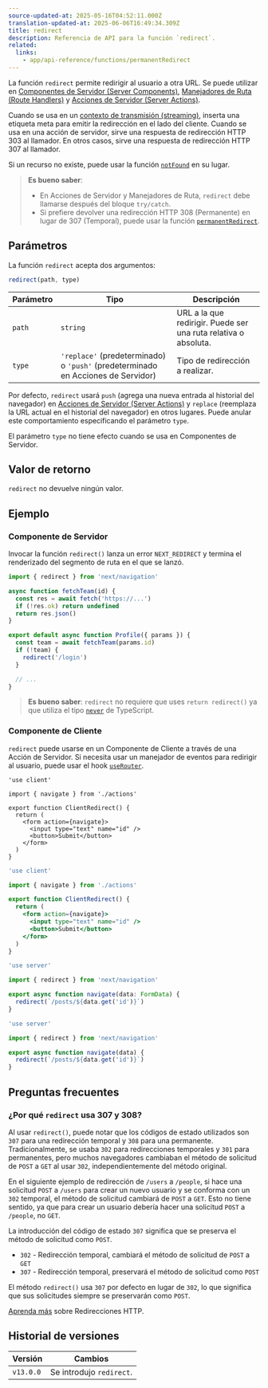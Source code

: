```yaml
---
source-updated-at: 2025-05-16T04:52:11.000Z
translation-updated-at: 2025-06-06T16:49:34.309Z
title: redirect
description: Referencia de API para la función `redirect`.
related:
  links:
    - app/api-reference/functions/permanentRedirect
---
```


La función `redirect` permite redirigir al usuario a otra URL. Se puede utilizar en [Componentes de Servidor (Server Components)](/docs/app/building-your-application/rendering/server-components), [Manejadores de Ruta (Route Handlers)](/docs/app/building-your-application/routing/route-handlers) y [Acciones de Servidor (Server Actions)](/docs/app/building-your-application/data-fetching/server-actions-and-mutations).

Cuando se usa en un [contexto de transmisión (streaming)](/docs/app/building-your-application/routing/loading-ui-and-streaming#what-is-streaming), inserta una etiqueta meta para emitir la redirección en el lado del cliente. Cuando se usa en una acción de servidor, sirve una respuesta de redirección HTTP 303 al llamador. En otros casos, sirve una respuesta de redirección HTTP 307 al llamador.

Si un recurso no existe, puede usar la función [`notFound`](/docs/app/api-reference/functions/not-found) en su lugar.

> **Es bueno saber**:
>
> - En Acciones de Servidor y Manejadores de Ruta, `redirect` debe llamarse después del bloque `try/catch`.
> - Si prefiere devolver una redirección HTTP 308 (Permanente) en lugar de 307 (Temporal), puede usar la función [`permanentRedirect`](/docs/app/api-reference/functions/permanentRedirect).

## Parámetros

La función `redirect` acepta dos argumentos:

```js
redirect(path, type)
```

| Parámetro | Tipo                                                          | Descripción                                                 |
| --------- | ------------------------------------------------------------- | ----------------------------------------------------------- |
| `path`    | `string`                                                      | URL a la que redirigir. Puede ser una ruta relativa o absoluta. |
| `type`    | `'replace'` (predeterminado) o `'push'` (predeterminado en Acciones de Servidor) | Tipo de redirección a realizar.                            |

Por defecto, `redirect` usará `push` (agrega una nueva entrada al historial del navegador) en [Acciones de Servidor (Server Actions)](/docs/app/building-your-application/data-fetching/server-actions-and-mutations) y `replace` (reemplaza la URL actual en el historial del navegador) en otros lugares. Puede anular este comportamiento especificando el parámetro `type`.

El parámetro `type` no tiene efecto cuando se usa en Componentes de Servidor.

## Valor de retorno

`redirect` no devuelve ningún valor.

## Ejemplo

### Componente de Servidor

Invocar la función `redirect()` lanza un error `NEXT_REDIRECT` y termina el renderizado del segmento de ruta en el que se lanzó.

```jsx filename="app/team/[id]/page.js"
import { redirect } from 'next/navigation'

async function fetchTeam(id) {
  const res = await fetch('https://...')
  if (!res.ok) return undefined
  return res.json()
}

export default async function Profile({ params }) {
  const team = await fetchTeam(params.id)
  if (!team) {
    redirect('/login')
  }

  // ...
}
```

> **Es bueno saber**: `redirect` no requiere que uses `return redirect()` ya que utiliza el tipo [`never`](https://www.typescriptlang.org/docs/handbook/2/functions.html#never) de TypeScript.

### Componente de Cliente

`redirect` puede usarse en un Componente de Cliente a través de una Acción de Servidor. Si necesita usar un manejador de eventos para redirigir al usuario, puede usar el hook [`useRouter`](/docs/app/api-reference/functions/use-router).

```tsx filename="app/client-redirect.tsx" switcher
'use client'

import { navigate } from './actions'

export function ClientRedirect() {
  return (
    <form action={navigate}>
      <input type="text" name="id" />
      <button>Submit</button>
    </form>
  )
}
```

```jsx filename="app/client-redirect.jsx" switcher
'use client'

import { navigate } from './actions'

export function ClientRedirect() {
  return (
    <form action={navigate}>
      <input type="text" name="id" />
      <button>Submit</button>
    </form>
  )
}
```

```ts filename="app/actions.ts" switcher
'use server'

import { redirect } from 'next/navigation'

export async function navigate(data: FormData) {
  redirect(`/posts/${data.get('id')}`)
}
```

```js filename="app/actions.js" switcher
'use server'

import { redirect } from 'next/navigation'

export async function navigate(data) {
  redirect(`/posts/${data.get('id')}`)
}
```

## Preguntas frecuentes

### ¿Por qué `redirect` usa 307 y 308?

Al usar `redirect()`, puede notar que los códigos de estado utilizados son `307` para una redirección temporal y `308` para una permanente. Tradicionalmente, se usaba `302` para redirecciones temporales y `301` para permanentes, pero muchos navegadores cambiaban el método de solicitud de `POST` a `GET` al usar `302`, independientemente del método original.

En el siguiente ejemplo de redirección de `/users` a `/people`, si hace una solicitud `POST` a `/users` para crear un nuevo usuario y se conforma con un `302` temporal, el método de solicitud cambiará de `POST` a `GET`. Esto no tiene sentido, ya que para crear un usuario debería hacer una solicitud `POST` a `/people`, no `GET`.

La introducción del código de estado `307` significa que se preserva el método de solicitud como `POST`.

- `302` - Redirección temporal, cambiará el método de solicitud de `POST` a `GET`
- `307` - Redirección temporal, preservará el método de solicitud como `POST`

El método `redirect()` usa `307` por defecto en lugar de `302`, lo que significa que sus solicitudes siempre se preservarán como `POST`.

[Aprenda más](https://developer.mozilla.org/docs/Web/HTTP/Redirections) sobre Redirecciones HTTP.

## Historial de versiones

| Versión   | Cambios                |
| --------- | ---------------------- |
| `v13.0.0` | Se introdujo `redirect`. |